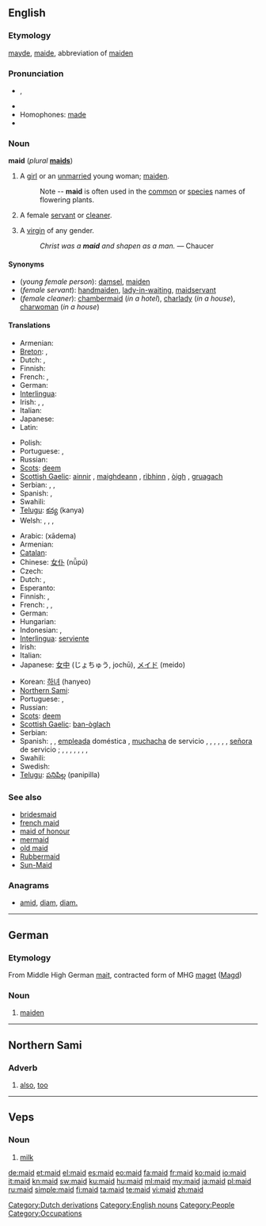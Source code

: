 ==English==
{{wikipedia}}

===Etymology===
{{etyl|enm}} [[mayde]], [[maide]], abbreviation of [[maiden]]

===Pronunciation===
* {{IPA|/meɪd/}}, {{SAMPA|/meId/}}
* {{rhymes|eɪd}}
* Homophones: [[made]]
* {{audio|en-us-maid.ogg|Audio (US)}}

===Noun===
'''maid''' (''plural'' '''[[maids]]''')

# {{dated|poetic}} A [[girl]] or an [[unmarried]] young woman; [[maiden]].
#: Note -- '''maid''' is often used in the [[common]] or [[species]] names of flowering plants.
# A female [[servant]] or [[cleaner]].
# {{archaic}} A [[virgin]] of any gender.
#: ''Christ was a '''maid''' and shapen as a man.'' &mdash; Chaucer

====Synonyms====
* (''young female person''): [[damsel]], [[maiden]]
* (''female servant''): [[handmaiden]], [[lady-in-waiting]], [[maidservant]]
* (''female cleaner''): [[chambermaid]] (''in a hotel''), [[charlady]] (''in a house''), [[charwoman]] (''in a house'')

====Translations====
{{trans-top|young female}}
* Armenian: {{t+|hy|օրիորդ|tr=òriord}}
* [[Breton]]: {{t+|br|merc'h|f|xs=Breton}}, {{t+|br|plac'h|f|xs=Breton}}
* Dutch: {{t+|nl|meisje|n}}, {{t-|nl|meid|f}}
* Finnish: {{t-|fi|neito}}
* French: {{t+|fr|demoiselle|f}}, {{t+|fr|jeune fille|f}}
* German: {{t+|de|Mädchen|n}}
* [[Interlingua]]: {{t|ia|senioretta|xs=Interlingua}}
* Irish: {{t+|ga|cailín|m|xs=Irish}}, {{t-|ga|ainnir|f|xs=Irish}}, {{t-|ga|maighdean|f|xs=Irish}}
* Italian: {{t+|it|signorina|f}}
* Japanese: {{t-|ja|少女|tr=しょうじょ, shōjo}}
* Latin: {{t|la|puella|f}}
{{trans-mid}}
* Polish: {{t+|pl|panna|f}}
* Portuguese: {{t+|pt|donzela|f}}, {{t+|pt|moça|f}}
* Russian: {{t+|ru|девица|f|tr=devítsa}}
* [[Scots]]: [[deem]]
* [[Scottish Gaelic]]: [[ainnir]] {{f}}, [[maighdeann]] {{f}}, [[rìbhinn]] {{f}}, [[òigh]] {{f}}, [[gruagach]] {{f}}
* Serbian: {{t-|sr|deva|f}}, {{t-|sr|devojka}}, {{t-|sr|moma|f}}
* Spanish: {{t+|es|doncella|f}}, {{t+|es|señorita|f}}
* Swahili: {{t|sw|wafanyikazi|xs=Swahili}}
* [[Telugu]]: [[కన్య]] (kanya)
* Welsh: {{t+|cy|merch|f|xs=Welsh}}, {{t-|cy|geneth|f|xs=Welsh}}, {{t-|cy|rhiain|f|xs=Welsh}}, {{t-|cy|morwyn|f|xs=Welsh}}
{{trans-bottom}}

{{trans-top|female servant or cleaner}}
* Arabic: {{Arab|[[خادمة]]}} (xādema) {{f}}
* Armenian: {{t-|hy|աղախին|tr=aġaxin}}
* [[Catalan]]: {{t-|ca|criada|f}}
* Chinese: [[女仆]] (nǚpú)
* Czech: {{t-|cs|služka|f}}
* Dutch: {{t-|nl|meid|f}}, {{t|nl|dienstmeid|f}}
* Esperanto: {{t-|eo|servistino|xs=Esperanto}}
* Finnish: {{t-|fi|palvelustyttö}}, {{t+|fi|piika}}
* French: {{t+|fr|bonne|f}}, {{t|fr|bonne à tout faire|f}}, {{t+|fr|domestique|f}}
* German: {{t|de|Dienstmädchen|n}}
* Hungarian: {{t-|hu|szobalány}}
* Indonesian: {{t-|id|bantu|alt=pembantu|xs=Indonesian}}, {{t-|id|babu|xs=Indonesian}}
* [[Interlingua]]: [[serviente]]
* Irish: {{t+|ga|cailín|m|xs=Irish}}
* Italian: {{t+|it|cameriera|f}}
* Japanese: [[女中]] (じょちゅう, jochū), [[メイド]] (meido)
{{trans-mid}}
* Korean: [[하녀]] (hanyeo)
* [[Northern Sami]]: {{tø|se|biiga}}
* Portuguese: {{t+|pt|empregada|f}}, {{t+|pt|servente|f}}
* Russian: {{t+|ru|горничная|f|tr=górničnaja}}
* [[Scots]]: [[deem]]
* [[Scottish Gaelic]]: [[ban-òglach]] {{f}}
* Serbian: {{t-|sr|sluškinja|f}}
* Spanish: {{qualifier|inoffensive terms}} {{t+|es|criada|f}}, {{t-|es|doméstica|f}}, [[empleada]] doméstica {{f}}, [[muchacha]] de servicio {{f}}, {{t-|es|sirvienta|f}}, {{t|es|asesora del hogar|f}} {{qualifier|Chile|formal usage}}, {{t-|es|asistenta|f}} {{qualifier|Spain}}, {{t-|es|mucama|f}} {{qualifier|Argentina|Uruguay}}, {{t-|es|nana|f}} {{qualifier|Chile}}, [[señora]] de servicio {{f}} {{qualifier|Venezuela}}; {{qualifier|offensive terms}} {{t|es|cachifa|f}} {{qualifier|Venezuela}}, {{t+|es|chacha|f}} {{qualifier|Mexico|Spain}}, {{t-|es|cholera|f}} {{qualifier|El Salvador|Guatemala}}, {{t+|es|chopa|f}} {{qualifier|Dominican Republic}}, {{t+|es|fregona|f}} {{qualifier|Spain}}, {{t+|es|gata|f}} {{qualifier|Mexico}}, {{t-|es|muca|f}} {{qualifier|Guatemala}}, {{t|es|nacha|f}} {{qualifier|Honduras}}
* Swahili: {{t+|sw|mfanyikazi|xs=Swahili}}
* Swedish: {{t|sv|hembiträde|c}}
* [[Telugu]]: [[పనిపిల్ల]] (panipilla)
{{trans-bottom}}

===See also===
* [[bridesmaid]]
* [[french maid]]
* [[maid of honour]]
* [[mermaid]]
* [[old maid]]
* [[Rubbermaid]]
* [[Sun-Maid]]

===Anagrams===
* [[amid#English|amid]], [[diam#English|diam]], [[diam.#English|diam.]]

[[Category:Dutch derivations]]
[[Category:English nouns]]
[[Category:People]]
[[Category:Occupations]]

----
==German==
===Etymology===
From Middle High German [[mait]], contracted form of MHG [[maget]] ([[Magd]])

===Noun===
{{de-noun|g=f|plural=Maiden}}
# [[maiden]]
----

==Northern Sami==

===Adverb===
{{infl|se|adverb}}

# [[also]], [[too]]

----

==Veps==

===Noun===
{{infl|vep|noun}}

# [[milk]]

[[de:maid]]
[[et:maid]]
[[el:maid]]
[[es:maid]]
[[eo:maid]]
[[fa:maid]]
[[fr:maid]]
[[ko:maid]]
[[io:maid]]
[[it:maid]]
[[kn:maid]]
[[sw:maid]]
[[ku:maid]]
[[hu:maid]]
[[ml:maid]]
[[my:maid]]
[[ja:maid]]
[[pl:maid]]
[[ru:maid]]
[[simple:maid]]
[[fi:maid]]
[[ta:maid]]
[[te:maid]]
[[vi:maid]]
[[zh:maid]]
